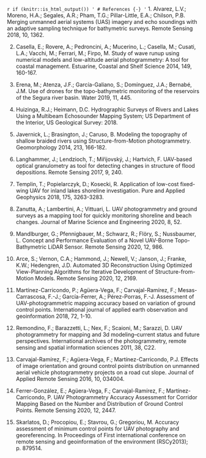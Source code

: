 `r if (knitr::is_html_output()) '
# References {-}
'`
1. Alvarez, L.V.; Moreno, H.A.; Segales, A.R.; Pham, T.G.; Pillar-Little, E.A.; Chilson, P.B. Merging unmanned aerial systems (UAS) imagery and echo soundings with an adaptive sampling technique for bathymetric surveys. Remote Sensing 2018, 10, 1362. 

2. Casella, E.; Rovere, A.; Pedroncini, A.; Mucerino, L.; Casella, M.; Cusati, L.A.; Vacchi, M.; Ferrari, M.; Firpo, M. Study of wave runup using numerical models and low-altitude aerial photogrammetry: A tool for coastal management. Estuarine, Coastal and Shelf Science 2014, 149, 160-167. 

3. Erena, M.; Atenza, J.F.; García-Galiano, S.; Domínguez, J.A.; Bernabé, J.M. Use of drones for the topo-bathymetric monitoring of the reservoirs of the Segura river basin. Water 2019, 11, 445. 

4. Huizinga, R.J.; Heimann, D.C. Hydrographic Surveys of Rivers and Lakes Using a Multibeam Echosounder Mapping System; US Department of the Interior, US Geological Survey: 2018. 

5. Javernick, L.; Brasington, J.; Caruso, B. Modeling the topography of shallow braided rivers using Structure-from-Motion photogrammetry. Geomorphology 2014, 213, 166-182. 

6. Langhammer, J.; Lendzioch, T.; Miřijovský, J.; Hartvich, F. UAV-based optical granulometry as tool for detecting changes in structure of flood depositions. Remote Sensing 2017, 9, 240. 

7. Templin, T.; Popielarczyk, D.; Kosecki, R. Application of low-cost fixed-wing UAV for inland lakes shoreline investigation. Pure and Applied Geophysics 2018, 175, 3263-3283. 

8. Zanutta, A.; Lambertini, A.; Vittuari, L. UAV photogrammetry and ground surveys as a mapping tool for quickly monitoring shoreline and beach changes. Journal of Marine Science and Engineering 2020, 8, 52. 

9. Mandlburger, G.; Pfennigbauer, M.; Schwarz, R.; Flöry, S.; Nussbaumer, L. Concept and Performance Evaluation of a Novel UAV-Borne Topo-Bathymetric LiDAR Sensor. Remote Sensing 2020, 12, 986. 

10. Arce, S.; Vernon, C.A.; Hammond, J.; Newell, V.; Janson, J.; Franke, K.W.; Hedengren, J.D. Automated 3D Reconstruction Using Optimized View-Planning Algorithms for Iterative Development of Structure-from-Motion Models. Remote Sensing 2020, 12, 2169. 

11. Martínez-Carricondo, P.; Agüera-Vega, F.; Carvajal-Ramírez, F.; Mesas-Carrascosa, F.-J.; García-Ferrer, A.; Pérez-Porras, F.-J. Assessment of UAV-photogrammetric mapping accuracy based on variation of ground control points. International journal of applied earth observation and geoinformation 2018, 72, 1-10. 

12. Remondino, F.; Barazzetti, L.; Nex, F.; Scaioni, M.; Sarazzi, D. UAV photogrammetry for mapping and 3d modeling–current status and future perspectives. International archives of the photogrammetry, remote sensing and spatial information sciences 2011, 38, C22. 

13. Carvajal-Ramírez, F.; Agüera-Vega, F.; Martínez-Carricondo, P.J. Effects of image orientation and ground control points distribution on unmanned aerial vehicle photogrammetry projects on a road cut slope. Journal of Applied Remote Sensing 2016, 10, 034004. 

14. Ferrer-González, E.; Agüera-Vega, F.; Carvajal-Ramírez, F.; Martínez-Carricondo, P. UAV Photogrammetry Accuracy Assessment for Corridor Mapping Based on the Number and Distribution of Ground Control Points. Remote Sensing 2020, 12, 2447. 

15. Skarlatos, D.; Procopiou, E.; Stavrou, G.; Gregoriou, M. Accuracy assessment of minimum control points for UAV photography and georeferencing. In Proceedings of First international conference on remote sensing and geoinformation of the environment (RSCy2013); p. 879514. 